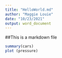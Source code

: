 ```yaml
---
title: "HelloWorld.md"
author: "Maggie Louie"
date: "10/23/2021"
output: word_document
---
```

##This is a markdown file
```r
summary(cars)
plot (pressure)
```
